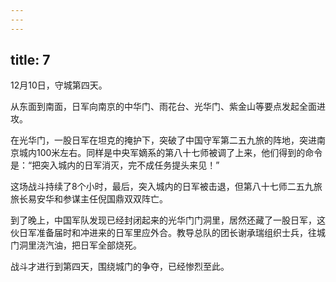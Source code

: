 ```yaml
---
---
---
```

title: 7
---



12月10日，守城第四天。

从东面到南面，日军向南京的中华门、雨花台、光华门、紫金山等要点发起全面进攻。

在光华门，一股日军在坦克的掩护下，突破了中国守军第二五九旅的阵地，突进南京城内100米左右。同样是中央军嫡系的第八十七师被调了上来，他们得到的命令是：“把突入城内的日军消灭，完不成任务提头来见！”

这场战斗持续了8个小时，最后，突入城内的日军被击退，但第八十七师二五九旅旅长易安华和参谋主任倪国鼎双双阵亡。

到了晚上，中国军队发现已经封闭起来的光华门门洞里，居然还藏了一股日军，这伙日军准备届时和冲进来的日军里应外合。教导总队的团长谢承瑞组织士兵，往城门洞里浇汽油，把日军全部烧死。

战斗才进行到第四天，围绕城门的争夺，已经惨烈至此。